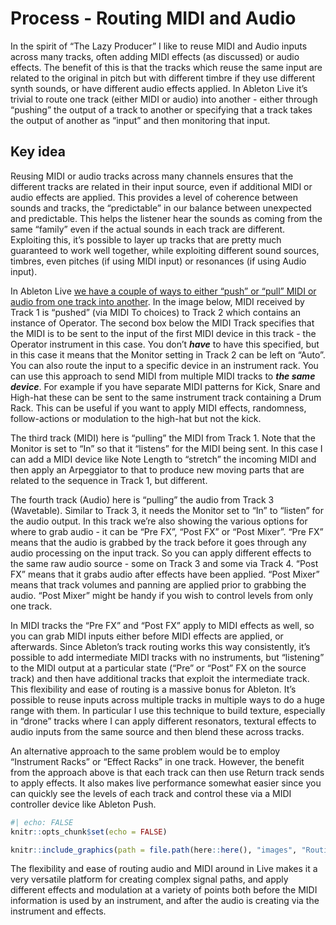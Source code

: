 # Process - Routing MIDI and Audio

In the spirit of "The Lazy Producer" I like to reuse MIDI and Audio inputs across many tracks, often adding MIDI effects (as discussed) or audio effects. The benefit of this is that the tracks which reuse the same input are related to the original in pitch but with different timbre if they use different synth sounds, or have different audio effects applied. In Ableton Live it's trivial to route one track (either MIDI or audio) into another - either through "pushing" the output of a track to another or specifying that a track takes the output of another as "input" and then monitoring that input.

::: callout-tip
## Key idea

Reusing MIDI or audio tracks across many channels ensures that the different tracks are related in their input source, even if additional MIDI or audio effects are applied. This provides a level of coherence between sounds and tracks, the "predictable" in our balance between unexpected and predictable. This helps the listener hear the sounds as coming from the same "family" even if the actual sounds in each track are different. Exploiting this, it's possible to layer up tracks that are pretty much guaranteed to work well together, while exploiting different sound sources, timbres, even pitches (if using MIDI input) or resonances (if using Audio input).

::: 

In Ableton Live [we have a couple of ways to either "push" or "pull" MIDI or audio from one track into another](https://www.ableton.com/en/live-manual/11/routing-and-i-o/#routing-and-io). In the image below, MIDI received by Track 1 is "pushed" (via MIDI To choices) to Track 2 which contains an instance of Operator. The second box below the MIDI Track specifies that the MIDI is to be sent to the input of the first MIDI device in this track - the Operator instrument in this case. You don't ***have*** to have this specified, but in this case it means that the Monitor setting in Track 2 can be left on "Auto". You can also route the input to a specific device in an instrument rack. You can use this approach to send MIDI from multiple MIDI tracks to ***the same device***. For example if you have separate MIDI patterns for Kick, Snare and High-hat these can be sent to the same instrument track containing a Drum Rack. This can be useful if you want to apply MIDI effects, randomness, follow-actions or modulation to the high-hat but not the kick.

The third track (MIDI) here is "pulling" the MIDI from Track 1. Note that the Monitor is set to "In" so that it "listens" for the MIDI being sent. In this case I can add a MIDI device like Note Length to "stretch" the incoming MIDI and then apply an Arpeggiator to that to produce new moving parts that are related to the sequence in Track 1, but different.

The fourth track (Audio) here is "pulling" the audio from Track 3 (Wavetable). Similar to Track 3, it needs the Monitor set to "In" to "listen" for the audio output. In this track we're also showing the various options for where to grab audio - it can be "Pre FX", "Post FX" or "Post Mixer". "Pre FX" means that the audio is grabbed by the track before it goes through any audio processing on the input track. So you can apply different effects to the same raw audio source - some on Track 3 and some via Track 4. "Post FX" means that it grabs audio after effects have been applied. "Post Mixer" means that track volumes and panning are applied prior to grabbing the audio. "Post Mixer" might be handy if you wish to control levels from only one track.

In MIDI tracks the "Pre FX" and "Post FX" apply to MIDI effects as well, so you can grab MIDI inputs either before MIDI effects are applied, or afterwards. Since Ableton's track routing works this way consistently, it's possible to add intermediate MIDI tracks with no instruments, but "listening" to the MIDI output at a particular state ("Pre" or "Post" FX on the source track) and then have additional tracks that exploit the intermediate track. This flexibility and ease of routing is a massive bonus for Ableton. It's possible to reuse inputs across multiple tracks in multiple ways to do a huge range with them. In particular I use this technique to build texture, especially in "drone" tracks where I can apply different resonators, textural effects to audio inputs from the same source and then blend these across tracks.

An alternative approach to the same problem would be to employ "Instrument Racks" or "Effect Racks" in one track. However, the benefit from the approach above is that each track can then use Return track sends to apply effects. It also makes live performance somewhat easier since you can quickly see the levels of each track and control these via a MIDI controller device like Ableton Push.

```r
#| echo: FALSE
knitr::opts_chunk$set(echo = FALSE)
```

```r
knitr::include_graphics(path = file.path(here::here(), "images", "Routing.png"))
```

The flexibility and ease of routing audio and MIDI around in Live makes it a
very versatile platform for creating complex signal paths, and apply different
effects and modulation at a variety of points both before the MIDI information 
is used by an instrument, and after the audio is creating via the instrument
and effects.
